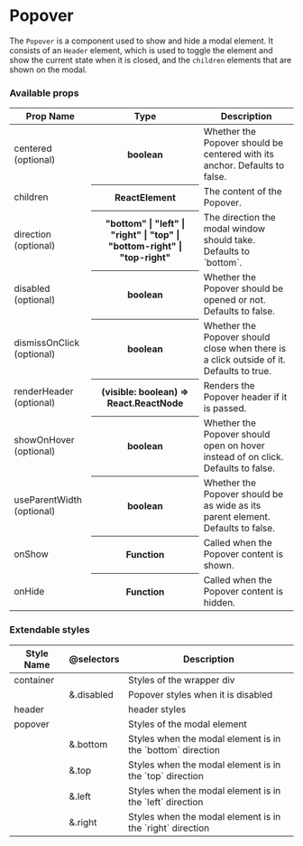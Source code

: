 
<Meta title="Components | Popover" />

# Popover

The `Popover` is a component used to show and hide a modal element. It consists of an `Header` element,
which is used to toggle the element and show the current state when it is closed, and the `children` elements that are shown on the modal.

<Preview>
  <Story name="Popover">
    <PopoverStory />
  </Story>
</Preview>

<Preview>
  <Story name="Popover on hover">
    <PopoverHoverStory />
  </Story>
</Preview>

<Preview>
  <Story name="Popover Directions">
    <PopoverDirectionsStory />
  </Story>
</Preview>

### Available props

<table width="100%">
  <thead>
    <tr>
      <th>Prop Name</th>
      <th>Type</th>
      <th>Description</th>
    </tr>
  </thead>
  <tbody>
    <tr>
      <td>centered (optional)</td>
      <th>boolean</th>
      <td>Whether the Popover should be centered with its anchor. Defaults to false.</td>
    </tr>
    <tr>
      <td>children</td>
      <th>ReactElement</th>
      <td>The content of the Popover.</td>
    </tr>
    <tr>
      <td>direction (optional)</td>
      <th>"bottom" | "left" | "right" | "top" | "bottom-right" | "top-right"</th>
      <td>The direction the modal window should take. Defaults to `bottom`.</td>
    </tr>
    <tr>
      <td>disabled (optional)</td>
      <th>boolean</th>
      <td>Whether the Popover should be opened or not. Defaults to false.</td>
    </tr>
    <tr>
      <td>dismissOnClick (optional)</td>
      <th>boolean</th>
      <td>
        Whether the Popover should close when there is a click outside of it. Defaults to true.
      </td>
    </tr>
    <tr>
      <td>renderHeader (optional)</td>
      <th>(visible: boolean) => React.ReactNode</th>
      <td>Renders the Popover header if it is passed.</td>
    </tr>
    <tr>
      <td>showOnHover (optional)</td>
      <th>boolean</th>
      <td>Whether the Popover should open on hover instead of on click. Defaults to false.</td>
    </tr>
    <tr>
      <td>useParentWidth (optional)</td>
      <th>boolean</th>
      <td>Whether the Popover should be as wide as its parent element. Defaults to false.</td>
    </tr>
    <tr>
      <td>onShow</td>
      <th>Function</th>
      <td>Called when the Popover content is shown.</td>
    </tr>
    <tr>
      <td>onHide</td>
      <th>Function</th>
      <td>Called when the Popover content is hidden.</td>
    </tr>
  </tbody>
</table>

### Extendable styles

<table width="100%">
  <thead>
    <tr>
      <th>Style Name</th>
      <th>@selectors</th>
      <th>Description</th>
    </tr>
  </thead>
  <tbody>
    <tr>
      <td>container</td>
      <td></td>
      <td>Styles of the wrapper div</td>
    </tr>
    <tr>
      <td></td>
      <td>&.disabled</td>
      <td>Popover styles when it is disabled</td>
    </tr>
    <tr>
      <td>header</td>
      <td></td>
      <td>header styles</td>
    </tr>
    <tr>
      <td>popover</td>
      <td></td>
      <td>Styles of the modal element</td>
    </tr>
    <tr>
      <td></td>
      <td>&.bottom</td>
      <td>Styles when the modal element is in the `bottom` direction</td>
    </tr>
    <tr>
      <td></td>
      <td>&.top</td>
      <td>Styles when the modal element is in the `top` direction</td>
    </tr>
    <tr>
      <td></td>
      <td>&.left</td>
      <td>Styles when the modal element is in the `left` direction</td>
    </tr>
    <tr>
      <td></td>
      <td>&.right</td>
      <td>Styles when the modal element is in the `right` direction</td>
    </tr>
  </tbody>
</table>
